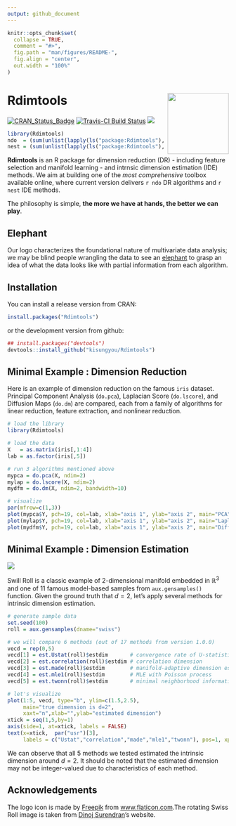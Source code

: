 ```yaml
---
output: github_document
---
```


<!-- README.md is generated from README.Rmd. Please edit that file -->

```r
knitr::opts_chunk$set(
  collapse = TRUE,
  comment = "#>",
  fig.path = "man/figures/README-",
  fig.align = "center",
  out.width = "100%"
)
```



# Rdimtools <a href='https://www.kisungyou.com/Rdimtools/'><img src='man/figures/logo.png' align="right" height="139" /></a>

<!-- badges: start -->
[![CRAN_Status_Badge](https://www.r-pkg.org/badges/version/Rdimtools?color=green)](https://cran.r-project.org/package=Rdimtools)
[![Travis-CI Build Status](https://travis-ci.org/kisungyou/Rdimtools.svg?branch=master)](https://travis-ci.org/kisungyou/Rdimtools)
[![](https://cranlogs.r-pkg.org/badges/Rdimtools)](https://cran.r-project.org/package=Rdimtools)
<!-- badges: end -->

```r
library(Rdimtools)
ndo  = (sum(unlist(lapply(ls("package:Rdimtools"), startsWith, "do."))))
nest = (sum(unlist(lapply(ls("package:Rdimtools"), startsWith, "est."))))
```


**Rdimtools** is an R package for dimension reduction (DR) - including feature selection and manifold learning - and intrnsic dimension estimation (IDE) methods. We aim at building one of the *most comprehensive* toolbox available online, where current version delivers `r ndo` DR algorithms and `r nest` IDE methods. 

The philosophy is simple, **the more we have at hands, the better we can play**.


## Elephant

Our logo characterizes the foundational nature of multivariate data analysis; we may be blind people wrangling the data to see an [elephant](https://en.wikipedia.org/wiki/Blind_men_and_an_elephant) to grasp an idea of what the data looks like with partial information from each algorithm.


## Installation

You can install a release version from CRAN:
```r
install.packages("Rdimtools")
```

or the development version from github:
```r
## install.packages("devtools")
devtools::install_github("kisungyou/Rdimtools")
```

## Minimal Example : Dimension Reduction

Here is an example of dimension reduction on the famous `iris` dataset. Principal Component Analysis (`do.pca`), Laplacian Score (`do.lscore`), and Diffusion Maps (`do.dm`) are compared, each from a family of algorithms for linear reduction, feature extraction, and nonlinear reduction.

```r
# load the library
library(Rdimtools)

# load the data
X   = as.matrix(iris[,1:4])
lab = as.factor(iris[,5])

# run 3 algorithms mentioned above
mypca = do.pca(X, ndim=2)
mylap = do.lscore(X, ndim=2)
mydfm = do.dm(X, ndim=2, bandwidth=10)

# visualize
par(mfrow=c(1,3))
plot(mypca$Y, pch=19, col=lab, xlab="axis 1", ylab="axis 2", main="PCA")
plot(mylap$Y, pch=19, col=lab, xlab="axis 1", ylab="axis 2", main="Laplacian Score")
plot(mydfm$Y, pch=19, col=lab, xlab="axis 1", ylab="axis 2", main="Diffusion Maps")
```


## Minimal Example : Dimension Estimation

![](https://people.cs.uchicago.edu/~dinoj/manifold/swissroll.gif)

Swill Roll is a classic example of 2-dimensional manifold embedded in $\mathbb{R}^3$ and one of 11 famous model-based samples from `aux.gensamples()` function. Given the ground truth that $d=2$, let's apply several methods for intrinsic dimension estimation.

```r
# generate sample data
set.seed(100)
roll = aux.gensamples(dname="swiss")

# we will compare 6 methods (out of 17 methods from version 1.0.0)
vecd = rep(0,5)
vecd[1] = est.Ustat(roll)$estdim       # convergence rate of U-statistic on manifold
vecd[2] = est.correlation(roll)$estdim # correlation dimension
vecd[3] = est.made(roll)$estdim        # manifold-adaptive dimension estimation
vecd[4] = est.mle1(roll)$estdim        # MLE with Poisson process
vecd[5] = est.twonn(roll)$estdim       # minimal neighborhood information

# let's visualize
plot(1:5, vecd, type="b", ylim=c(1.5,2.5), 
     main="true dimension is d=2",
     xaxt="n",xlab="",ylab="estimated dimension")
xtick = seq(1,5,by=1)
axis(side=1, at=xtick, labels = FALSE)
text(x=xtick,  par("usr")[3], 
     labels = c("Ustat","correlation","made","mle1","twonn"), pos=1, xpd = TRUE)
```

We can observe that all 5 methods we tested estimated the intrinsic dimension around $d=2$. It should be noted that the estimated dimension may not be integer-valued due to characteristics of each method.


## Acknowledgements

The logo icon is made by [Freepik](https://www.flaticon.com/authors/freepik/) from [www.flaticon.com](https://www.flaticon.com/).The rotating Swiss Roll image is taken from [Dinoj Surendran](https://people.cs.uchicago.edu/~dinoj/manifold/swissroll.html)'s website.
